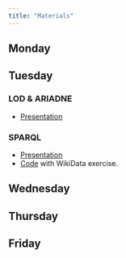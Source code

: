 ```yaml
---
title: "Materials"
---
```


## Monday


## Tuesday

### LOD & ARIADNE 

- [Presentation](/ariadne/index.qmd)

### SPARQL 

- [Presentation](/sparql/index.qmd)
- [Code](/sparql/wikidata.r) with WikiData exercise.

## Wednesday


## Thursday


## Friday
